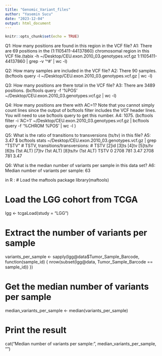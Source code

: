 ```yaml
---
title: "Genomic_Variant_files"
author: "Yasemin Sucu"
date: "2023-12-04"
output: html_document
---
```


```r
knitr::opts_chunk$set(echo = TRUE)
```

Q1: How many positions are found in this region in the VCF file?
A1: There are 69 positions in the  (1:1105411-44137860) chromosomal region in this VCF file.(tabix -h ~/Desktop/CEU.exon.2010_03.genotypes.vcf.gz 1:1105411-44137860 | grep -v '^#' | wc -l)

Q2: How many samples are included in the VCF file?
A2: There 90 samples. (bcftools query -l ~/Desktop/CEU.exon.2010_03.genotypes.vcf.gz | wc -l)

Q3: How many positions are there total in the VCF file?
A3: There are 3489 positions. (bcftools query -f '%POS\n' ~/Desktop/CEU.exon.2010_03.genotypes.vcf.gz | wc -l)

Q4: How many positions are there with AC=1? Note that you cannot simply count lines since the output of bcftools filter includes the VCF header lines. You will need to use bcftools query to get this number.
A4: 1075. (bcftools filter -i 'AC=1' ~/Desktop/CEU.exon.2010_03.genotypes.vcf.gz | bcftools query -f '%CHROM %POS\n' | wc -l
)

Q5: What is the ratio of transitions to transversions (ts/tv) in this file?
A5: 3.47
$ bcftools stats ~/Desktop/CEU.exon.2010_03.genotypes.vcf.gz | grep "TSTV"
# TSTV, transitions/transversions:
# TSTV	[2]id	[3]ts	[4]tv	[5]ts/tv	[6]ts (1st ALT)	[7]tv (1st ALT)	[8]ts/tv (1st ALT)
TSTV	0	2708	781	3.47	2708	781	3.47

Q6: What is the median number of variants per sample in this data set?
A6: Median number of variants per sample: 63 

in R :
# Load the maftools package
library(maftools)

# Load the LGG cohort from TCGA
lgg <- tcgaLoad(study = "LGG")

# Extract the number of variants per sample
variants_per_sample <- sapply(lgg@data$Tumor_Sample_Barcode, function(sample_id) {
  nrow(subset(lgg@data, Tumor_Sample_Barcode == sample_id))
})

# Get the median number of variants per sample
median_variants_per_sample <- median(variants_per_sample)

# Print the result
cat("Median number of variants per sample:", median_variants_per_sample, "\n")


